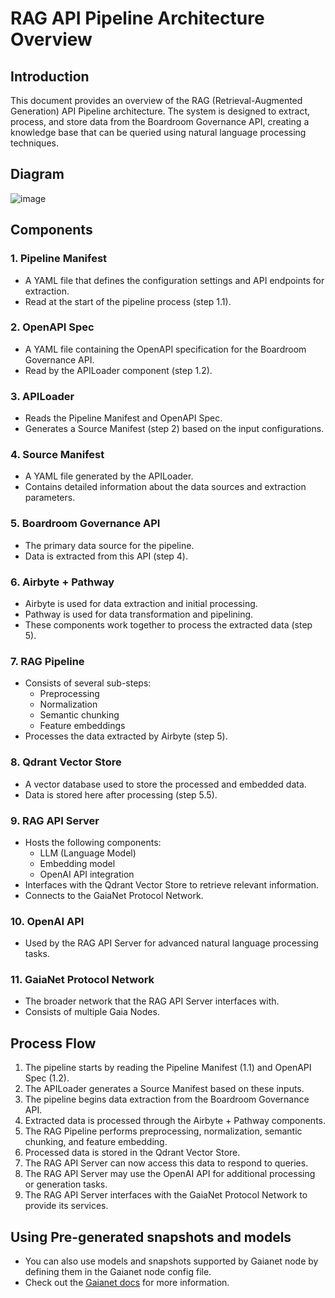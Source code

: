 # RAG API Pipeline Architecture Overview

## Introduction

This document provides an overview of the RAG (Retrieval-Augmented Generation) API Pipeline architecture. The system is designed to extract, process, and store data from the Boardroom Governance API, creating a knowledge base that can be queried using natural language processing techniques.


## Diagram
![image](https://res.cloudinary.com/dwx9alovg/image/upload/v1725856208/rag-pipeline/toms0dzpmfbrmuw87xmd.png)

## Components

### 1. Pipeline Manifest

- A YAML file that defines the configuration settings and API endpoints for extraction.
- Read at the start of the pipeline process (step 1.1).

### 2. OpenAPI Spec

- A YAML file containing the OpenAPI specification for the Boardroom Governance API.
- Read by the APILoader component (step 1.2).

### 3. APILoader

- Reads the Pipeline Manifest and OpenAPI Spec.
- Generates a Source Manifest (step 2) based on the input configurations.

### 4. Source Manifest

- A YAML file generated by the APILoader.
- Contains detailed information about the data sources and extraction parameters.

### 5. Boardroom Governance API

- The primary data source for the pipeline.
- Data is extracted from this API (step 4).

### 6. Airbyte + Pathway

- Airbyte is used for data extraction and initial processing.
- Pathway is used for data transformation and pipelining.
- These components work together to process the extracted data (step 5).

### 7. RAG Pipeline

- Consists of several sub-steps:
  - Preprocessing
  - Normalization
  - Semantic chunking
  - Feature embeddings
- Processes the data extracted by Airbyte (step 5).

### 8. Qdrant Vector Store

- A vector database used to store the processed and embedded data.
- Data is stored here after processing (step 5.5).

### 9. RAG API Server

- Hosts the following components:
  - LLM (Language Model)
  - Embedding model
  - OpenAI API integration
- Interfaces with the Qdrant Vector Store to retrieve relevant information.
- Connects to the GaiaNet Protocol Network.

### 10. OpenAI API

- Used by the RAG API Server for advanced natural language processing tasks.

### 11. GaiaNet Protocol Network

- The broader network that the RAG API Server interfaces with.
- Consists of multiple Gaia Nodes.

## Process Flow

1. The pipeline starts by reading the Pipeline Manifest (1.1) and OpenAPI Spec (1.2).
2. The APILoader generates a Source Manifest based on these inputs.
3. The pipeline begins data extraction from the Boardroom Governance API.
4. Extracted data is processed through the Airbyte + Pathway components.
5. The RAG Pipeline performs preprocessing, normalization, semantic chunking, and feature embedding.
6. Processed data is stored in the Qdrant Vector Store.
7. The RAG API Server can now access this data to respond to queries.
8. The RAG API Server may use the OpenAI API for additional processing or generation tasks.
9. The RAG API Server interfaces with the GaiaNet Protocol Network to provide its services.

## Using Pre-generated snapshots and models
 - You can also use models and snapshots supported by Gaianet node by defining them in the Gaianet node config file.
 - Check out the [Gaianet docs](http://docs.gaianet.ai) for more information.

